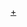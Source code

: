 {{Navbox
|name   = 中華民國公共媒體
|listclass=hlist
|title  = {{ROC-TW}}[[公共廣播|公共媒體機構]]<!--皆為中華民國政府立法設置、並捐助成立之[[法人]]機構，屬於全民所共有-->
|group1 = 電視台
|list1  = * [[台灣公共廣播電視集團]]（[[中華電視公司]]
* [[公共電視台]]
* [[客家電視台]]）
* [[原住民族電視台]]
|group2 = 廣播電台
|list2  = * [[中央廣播電臺]]
* [[漢聲廣播電台]]
* [[警察廣播電臺]]
* [[復興廣播電臺]]
* [[國立教育廣播電臺]]
* [[漁業廣播電臺]]
* [[講客廣播電臺]]
* [[原住民族廣播電台]]
* [[臺北廣播電台]]
* [[高雄廣播電台]]
|group3 = 通訊社
|list3  = * [[中央通訊社]]
* [[華僑通訊社]]
}}<noinclude>
[[Category:台灣的公共廣播|+]]
</noinclude>